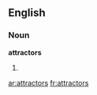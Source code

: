 ==English==

===Noun===
'''attractors'''

# {{plural of|[[attractor]]}}

[[ar:attractors]]
[[fr:attractors]]